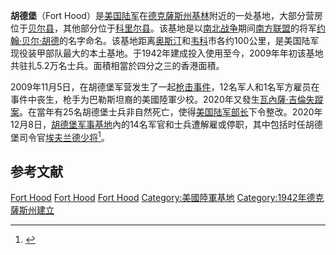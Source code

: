 {{Link style|time=2015-12-12T04:12:21+00:00}}
{{Infobox Military Structure
|name=胡德堡
|location= [[得克萨斯州|得克萨斯州]][[基林_(得克萨斯州)|基林]]
|image=[[File:Fort_Hood-Darnall_Hospital.jpg|250px]]
|caption=胡德堡达纳尔医院
|type=陆军基地
|built= 1942年
|materials=
|used= 1942年至今
|controlledby={{flagicon image|Emblem of the U.S. Department of the Army.svg}} [[美国陆军|美国陆军]]
|garrison=[[美國陸軍第3軍|第3軍]]<br>[[美國第一軍團|第一軍團西部管區部隊]]<br>[[美國陸軍第1騎兵師|第1骑兵师]]<br>[[美國陸軍第3騎兵團|第3装甲骑兵团]]<br>{{Link-en|美國陸軍第41火力旅|41st Fires Brigade (United States)|第41火力旅}}<br>{{Link-en|第13遠征保障司令部|13th Sustainment Command (Expeditionary)}}<br>{{Link-en|第504戰場偵察旅|504th Battlefield Surveillance Brigade}}<br>[[美國陸軍第89憲兵旅|第89宪兵旅]]
|commanders=
|battles=
}}
'''胡德堡'''（Fort Hood）是[[美国陆军|美国陆军]]在[[德克薩斯州|德克薩斯州]][[基林_(得克萨斯州)|基林]]附近的一处基地，大部分营房位于[[贝尔县_(得克萨斯州)|贝尔县]]，其他部分位于[[科里尔县_(得克萨斯州)|科里尔县]]。该基地是以[[南北战争|南北战争]]期间[[美利坚联盟国|南方联盟]]的将军[[:en:_John_Bell_Hood|约翰·贝尔·胡德]]的名字命名。该基地距离[[奥斯汀|奥斯汀]]和[[韦科_(得克萨斯州)|韦科]]市各约100公里，是美国陆军现役装甲部队最大的本土基地。于1942年建成投入使用至今，2009年年初该基地共驻扎5.2万名士兵。面積相當於四分之三的香港面積。

2009年11月5日，在胡德堡军营发生了一起[[2009年胡德堡槍擊案|枪击事件]]，12名军人和1名军方雇员在事件中丧生，枪手为巴勒斯坦裔的美國陸軍少校{{Link-en|尼达尔·马利克·哈桑|Nidal Malik Hasan}}。2020年又發生[[瓦內薩·吉倫失蹤案|瓦內薩·吉倫失蹤案]]。在當年有25名胡德堡士兵非自然死亡，使得[[美国陆军部长|美国陆军部长]]下令整改。2020年12月8日，[[胡德堡军事基地|胡德堡军事基地]]內的14名军官和士兵遭解雇或停职，其中包括时任胡德堡司令官[[斯科特·埃夫兰德|埃夫兰德]][[少将|少将]]<ref>{{cite news |title=20岁女兵惨死 美军胡德堡基地14人遭解雇或停职 |url=https://www.chinanews.com/gj/2020/12-09/9357846.shtml}}</ref>。

==参考文献==
{{reflist}}

{{貝爾縣 (德克薩斯州)}}
<!--{{科里爾縣 (德克薩斯州)}}-->
{{Authority control}}

[[Category:貝爾縣普查規定居民點_(德克薩斯州)|Fort Hood]]
[[Category:科里爾縣普查規定居民點_(德克薩斯州)|Fort Hood]]
[[Category:德克薩斯州普查規定居民點|Fort Hood]]
[[Category:美國陸軍基地|Category:美國陸軍基地]]
[[Category:1942年德克薩斯州建立|Category:1942年德克薩斯州建立]]